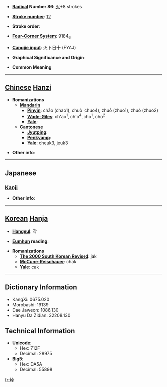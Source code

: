 * '''[[Wiktionary:Chinese radical index| Radical]] Number 86''': [[Wiktionary:Chinese radical index 火|火]]+8 strokes

* '''[[Wiktionary:Chinese total strokes index|Stroke number]]''': [[Wiktionary:Chinese total strokes index 12|12]]

* '''Stroke order''': 

* '''[[Wiktionary:Chinese four corner index|Four-Corner System]]''': 9184<sub>6</sub>

* '''[[Wiktionary:Chinese Cangjie index|Cangjie input]]''': 火卜日十 (FYAJ)

* '''Graphical Significance and Origin''': 

* '''Common Meaning'''

----

== [[Chinese]] [[Hanzi]] ==

* '''Romanizations'''
** '''[[Mandarin]]'''
*** '''[[Pinyin]]''': chāo (chao1), chuò (chuo4), zhuō (zhuo1), zhuó (zhuo2)
*** '''[[Wade-Giles]]''': ch'ao<sup>1</sup>, ch'o<sup>4</sup>, cho<sup>1</sup>, cho<sup>2</sup>
*** '''[[Yale]]''': 
** '''[[Cantonese]]'''
*** '''[[Jyutping]]''':
*** '''[[Penkyamp]]''': 
*** '''[[Yale]]''': cheuk3, jeuk3

* '''Other info''': 

----

==Japanese==
===[[Kanji]]===
{{kanji|on readings=[[しゃく]] (shaku), [[とく]] (toku), [[たく]] (taku)|kun readings=[[あきらか]] (akiraka)}}

* '''Other info''':  

----

== [[Korean]] [[Hanja]] ==

* '''[[Hangeul]]''': 작

* '''[[Eumhun]] reading''': 

* '''Romanizations'''
** '''[[The 2000 South Korean Revised Romanization|The 2000 South Korean Revised]]''': jak
** '''[[McCune-Reischauer]]''': chak
** '''[[Yale]]''': cak

----

== Dictionary Information ==

* KangXi: 0675.020
* Morobashi: 19139
* Dae Jaweon: 1086.130
* Hanyu Da Zidian: 32208.130

== Technical Information ==

* '''Unicode''':
** Hex: 712F
** Decimal: 28975
* '''Big5''':
** Hex: DA5A
** Decimal: 55898

[[fr:焯]]